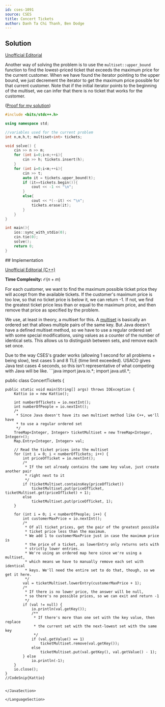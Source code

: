 ```yaml
---
id: cses-1091
source: CSES
title: Concert Tickets
author: Danh Ta Chi Thanh, Ben Dodge
---
```


<LanguageSection>
	
<CPPSection>

## Solution

[Unofficial Editorial](https://codeforces.com/blog/entry/83295)

Another way of solving the problem is to use the `multiset::upper_bound`
function to find the lowest-priced ticket that exceeds the maximum price for the
current customer. When we have found the iterator pointing to the upper bound,
we just decrement the iterator to get the maximum price possible for that
current customer. Note that if the initial iterator points to the beginning of
the multiset, we can infer that there is no ticket that works for the customer.

([Proof for my solution](https://stackoverflow.com/questions/9989731/algorithm-function-for-finding-last-item-less-than-or-equal-to-like-lower-bou/9989773#9989773))

```cpp
#include <bits/stdc++.h>

using namespace std;

//variables used for the current problem
int n,m,h,t; multiset<int> tickets;

void solve() {
	cin >> n >> m;
	for (int i=0;i<n;++i){
		cin >> h; tickets.insert(h);
	}
	for (int i=0;i<m;++i){
		cin >> t;
		auto it = tickets.upper_bound(t);
		if (it==tickets.begin()){
			cout << -1 << "\n";
		}
		else{
			cout << *(--it) << "\n";
			tickets.erase(it);
		}
	}
}

int main(){
	ios::sync_with_stdio(0);
	cin.tie(0);
	solve();
	return 0;
}
```

</CPPSection>

<JavaSection>
## Implementation

[Unofficial Editorial (C++)](https://codeforces.com/blog/entry/83295)

**Time Complexity:** $\mathcal{O}(n+ m)$

For each customer, we want to find the maximum possible ticket price they will
accept from the available tickets. If the customer's maximum price is too low,
so that no ticket price is below it, we can return -1. If not, we find the
greatest ticket price less than or equal to the maximum price, and then remove
that price as specified by the problem.

We use, at least in theory, a multiset for this. A
[multiset](https://en.wikipedia.org/wiki/Multiset) is basically an ordered set
that allows multiple pairs of the same key. But Java doesn't have a defined
multiset method, so we have to use a regular ordered set with some special
modifications, using values as a counter of the number of identical sets. This
allows us to distinguish between sets, and remove each set once.

<Warning>
Due to the way CSES's grader works (allowing 1 second for all problems + being slow), test cases 5 and 8 TLE (time limit exceeded). USACO gives Java test cases 4 seconds, so this isn't representative of what competing with Java will be like. 
</Warning>
```java
import java.io.*;
import java.util.*;

public class ConcertTickets {

    public static void main(String[] args) throws IOException {
        Kattio io = new Kattio();

        int numberOfTickets = io.nextInt();
        int numberOfPeople = io.nextInt();
        /*
         * Since Java doesn't have its own multiset method like C++, we'll have
         * to use a regular ordered set
         */
        TreeMap<Integer, Integer> ticketMultiset = new TreeMap<Integer, Integer>();
        Map.Entry<Integer, Integer> val;

        // Read the ticket prices into the multiset
        for (int i = 0; i < numberOfTickets; i++) {
            int priceOfTicket = io.nextInt();
            /*
             * If the set already contains the same key value, just create another pair
             * right next to it
             */
            if (ticketMultiset.containsKey(priceOfTicket))
                ticketMultiset.put(priceOfTicket, ticketMultiset.get(priceOfTicket) + 1);
            else
                ticketMultiset.put(priceOfTicket, 1);
        }

        for (int i = 0; i < numberOfPeople; i++) {
            int customerMaxPrice = io.nextInt();
            /*
             * Of all ticket prices, get the pair of the greatest possible
             * ticket price less than the maximum.
             * We add 1 to customerMaxPrice just in case the maximum price is
             * the price of a ticket, as lowerEntry only returns sets with
             * strictly lower entries.
             * We're using an ordered map here since we're using a multiset,
             * which means we have to manually remove each set with identical
             * keys. We'll need the entire set to do that, though, so we get it here.
             */
            val = ticketMultiset.lowerEntry(customerMaxPrice + 1);
            /*
             * If there is no lower price, the answer will be null,
             * so there's no possible prices, so we can exit and return -1
             */
            if (val != null) {
                io.println(val.getKey());
                /**
                 * If there's more than one set with the key value, then replace
                 * the current set with the next-lowest set with the same key
                 */
                if (val.getValue() == 1)
                    ticketMultiset.remove(val.getKey());
                else
                    ticketMultiset.put(val.getKey(), val.getValue() - 1);
            } else
                io.println(-1);
        }
        io.close();
    }
    //CodeSnip{Kattio}

```

</JavaSection>

</LanguageSection>

